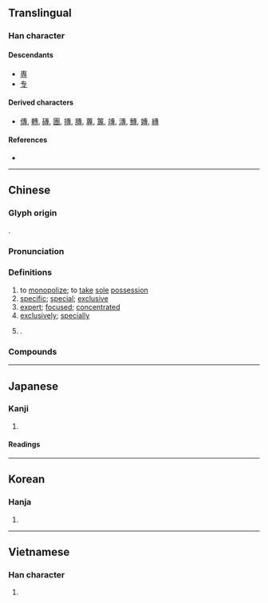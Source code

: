 {{also|専|尃}}
{{character info}}
==Translingual==
{{Han simplified forms|專|専|专}}

===Han character===
{{Han char|rn=41|rad=寸|as=08|sn=11|four=50343|canj=JIDI|ids=⿳⿻一申⿰㇀丶寸,⿱⿻一⿻虫一寸}}

====Descendants====
* [[専]]
* [[专]]

====Derived characters====
* [[傳]], [[轉]], [[磚]], [[團]], [[摶]], [[膞]], [[蓴]], [[篿]], [[竱]], [[漙]], [[鱄]], [[嫥]], [[縳]]

====References====
* {{Han ref|kx=0295.010|dkj=07439|dj=0584.010|hdz=10507.010|uh=5C08|ud=23560|bh=B14D|bd=45389}}

----

==Chinese==
{{zh-forms|s=专|alt=専,耑,剸}}

===Glyph origin===
{{Han etym}}
{{Han compound|叀|寸|c1=p|c2=s|ls=psc}}.

===Pronunciation===
{{zh-pron
|m=zhuān
|c=zyun1
|g=zon1
|h=pfs=chôn;gd=zon1
|md=ciŏng
|mn=choan
|mn-t=zuang1/zuêng1
|mn-t_note=zuang1 - Shantou; zuêng1- Chaozhou
|w=1tsoe
|mc=y
|oc=y
|cat=v,a,adv
}}

===Definitions===
{{zh-hanzi}}

# to [[monopolize]]; to [[take]] [[sole]] [[possession]]
# [[specific]]; [[special]]; [[exclusive]]
# [[expert]]; [[focused]]; [[concentrated]]
# [[exclusively]]; [[specially]]
# {{surname|zh|nodot=1}}.

===Compounds===
{{zh-der|專員|專書|專達|專人|專差|專戶|一清專案|專業科目|專案小組|專橫|專心一志|專名號|專勤制度|大專暑訓|專家政治|專案|專寵|專區|二專|專斷|專利地圖|恃才自專|專責|專業|專利|專攻|不專|專櫃|專電|專任|五專|專擅|專營|專業人才|心神專注|專機|大專教育|專業警察|專權|專命|專輯|專業區|大專院校|專修|專恣跋扈|專利權|專科|專制|專長|專賣憑證|專誠|專科學校|專業人員|專注|專題報導|專題|專集|專門|專車|專賣店|專論|專職|專美於前|專線|專精覃思|專精|專管|專程|專科醫師|專用|專款專用|專欲難成|專欄作家|專欄|專業化|專斷獨行|專政|專才|專房|專戮|專情|專心致志|專心|專屬海域|專家系統|專家|專城|專國弄權|專名|專司|專制政體|專制政治|專利法|專刊|專一|專款|專美|專使|專有名詞|好學專輯|專賣|專著|專心一意|專橫跋扈|大專聯考|大專|工專|八專|反專利|君主專制|專校|專征|專科辭典|專訪|專賣權|大專生|專業村|獨斷專行|擅專|硬專家|璞玉專案|治平專案|水利專家|數據專線|限時專送|開明專制|軟專家|自專|一專多能}}

{{zh-cat|Intermediate}}

----

==Japanese==
{{ja-kanji forms|専|專}}

===Kanji===
{{ja-kanji|grade=|rs=寸08|shin=専}}

# {{rfdef|ja|sort=寸08}}

====Readings====
{{ja-readings
|on=せん
|kun=もっぱ-ら
}}

----

==Korean==

===Hanja===
{{ko-hanja|hangeul=전|rv=jeon|mr=chŏn|y=cen}}

# {{rfdef|ko|sort=寸08}}

----

==Vietnamese==

===Han character===
{{vi-readings|reading=chuyên, choèn, chuyến|rs=寸08}}

# {{rfdef|vi}}